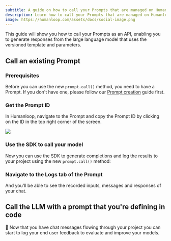 ```yaml
---
subtitle: A guide on how to call your Prompts that are managed on Humanloop.
description: Learn how to call your Prompts that are managed on Humanloop.
image: https://humanloop.com/assets/docs/social-image.png
---
```


This guide will show you how to call your Prompts as an API, enabling you to generate responses from the large language model that uses the versioned template and parameters.

## Call an existing Prompt

### Prerequisites

Before you can use the new `prompt.call()` method, you need to have a Prompt. If you don't have one, please follow our [Prompt creation](/docs/guides/create-prompt) guide first.

<Markdown src="../../../snippets/setup-sdk.mdx" />

<Steps>

### Get the Prompt ID

In Humanloop, navigate to the Prompt and copy the Prompt ID by clicking on the ID in the top right corner of the screen.

<img src="../../../assets/images/prompt-id.png" />

### Use the SDK to call your model

Now you can use the SDK to generate completions and log the results to your project using the new `prompt.call()` method:

<EndpointRequestSnippet endpoint="POST /prompts/call" />

<EndpointResponseSnippet endpoint="POST /prompts/call" />

<EndpointRequestSnippet endpoint="POST /prompts/call" example="By ID" />

<EndpointResponseSnippet endpoint="POST /prompts/call" example="By ID" />

### Navigate to the **Logs** tab of the Prompt

And you'll be able to see the recorded inputs, messages and responses of your chat.

</Steps>

## Call the LLM with a prompt that you're defining in code

<EndpointRequestSnippet
  endpoint="POST /prompts/call"
  example="Supplying Prompt"
/>

<EndpointResponseSnippet
  endpoint="POST /prompts/call"
  example="Supplying Prompt"
/>

🎉 Now that you have chat messages flowing through your project you can start to log your end user feedback to evaluate and improve your models.

